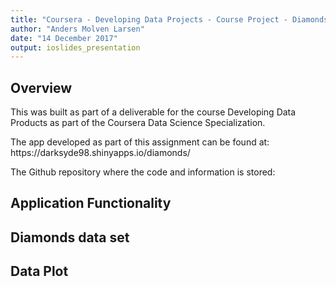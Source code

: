 ---
title: "Coursera - Developing Data Projects - Course Project - Diamonds"
author: "Anders Molven Larsen"
date: "14 December 2017"
output: ioslides_presentation
---
## Overview

This was built as part of a deliverable for the course Developing Data Products as part of the Coursera Data Science Specialization.

The app developed as part of this assignment can be found at: https://darksyde98.shinyapps.io/diamonds/

The Github repository where the code and information is stored: 

## Application Functionality

## Diamonds data set

## Data Plot



